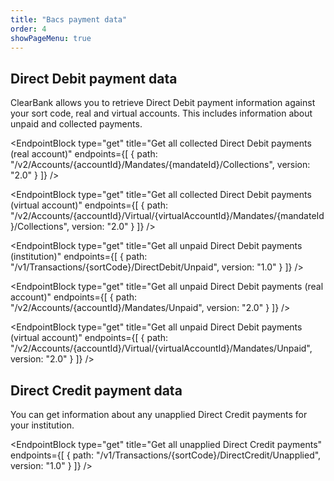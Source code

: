 ```yaml
---
title: "Bacs payment data"
order: 4
showPageMenu: true
---
```



## Direct Debit payment data

ClearBank allows you to retrieve Direct Debit payment information against your sort code, real and virtual accounts.
This includes information about unpaid and collected payments.

<EndpointBlock
  type="get"
  title="Get all collected Direct Debit payments (real account)"
  endpoints={[
    {
      path: "/v2/Accounts/{accountId}/Mandates/{mandateId}/Collections",
      version: "2.0"
    }
  ]}
/>

<EndpointBlock
  type="get"
  title="Get all collected Direct Debit payments (virtual account)"
  endpoints={[
    {
      path: "/v2/Accounts/{accountId}/Virtual/{virtualAccountId}/Mandates/{mandateId}/Collections",
      version: "2.0"
    }
  ]}
/>

<EndpointBlock
  type="get"
  title="Get all unpaid Direct Debit payments (institution)"
  endpoints={[
    {
      path: "/v1/Transactions/{sortCode}/DirectDebit/Unpaid",
      version: "1.0"
    }
  ]}
/>

<EndpointBlock
  type="get"
  title="Get all unpaid Direct Debit payments (real account)"
  endpoints={[
    {
      path: "/v2/Accounts/{accountId}/Mandates/Unpaid",
      version: "2.0"
    }
  ]}
/>

<EndpointBlock
  type="get"
  title="Get all unpaid Direct Debit payments (virtual account)"
  endpoints={[
    {
      path: "/v2/Accounts/{accountId}/Virtual/{virtualAccountId}/Mandates/Unpaid",
      version: "2.0"
    }
  ]}
/>

## Direct Credit payment data

You can get information about any unapplied Direct Credit payments for your institution.

<EndpointBlock
  type="get"
  title="Get all unapplied Direct Credit payments"
  endpoints={[
    {
      path: "/v1/Transactions/{sortCode}/DirectCredit/Unapplied",
      version: "1.0"
    }
  ]}
/>